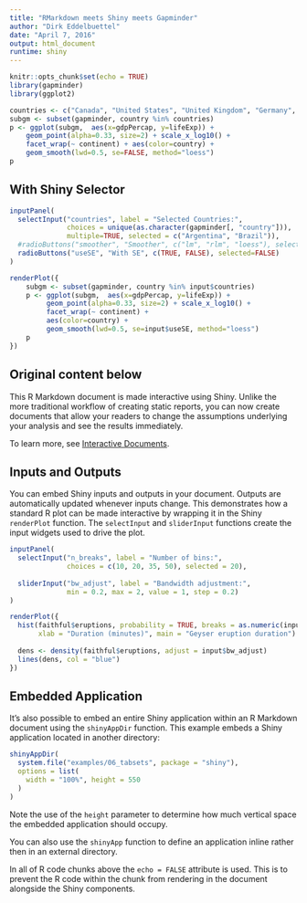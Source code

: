 ```yaml
---
title: "RMarkdown meets Shiny meets Gapminder"
author: "Dirk Eddelbuettel"
date: "April 7, 2016"
output: html_document
runtime: shiny
---
```


```r
knitr::opts_chunk$set(echo = TRUE)
library(gapminder)
library(ggplot2)
```

```r
countries <- c("Canada", "United States", "United Kingdom", "Germany", "France", "Japan", "Italy")
subgm <- subset(gapminder, country %in% countries)
p <- ggplot(subgm,  aes(x=gdpPercap, y=lifeExp)) + 
    geom_point(alpha=0.33, size=2) + scale_x_log10() + 
    facet_wrap(~ continent) + aes(color=country) + 
    geom_smooth(lwd=0.5, se=FALSE, method="loess")
p
```


## With Shiny Selector

```r
inputPanel(
  selectInput("countries", label = "Selected Countries:",
              choices = unique(as.character(gapminder[, "country"])),
              multiple=TRUE, selected = c("Argentina", "Brazil")),
  #radioButtons("smoother", "Smoother", c("lm", "rlm", "loess"), selected="loess"),
  radioButtons("useSE", "With SE", c(TRUE, FALSE), selected=FALSE)
)

renderPlot({
    subgm <- subset(gapminder, country %in% input$countries)
    p <- ggplot(subgm,  aes(x=gdpPercap, y=lifeExp)) + 
         geom_point(alpha=0.33, size=2) + scale_x_log10() +
         facet_wrap(~ continent) +
         aes(color=country) +
         geom_smooth(lwd=0.5, se=input$useSE, method="loess")
    p
})
```



## Original content below

This R Markdown document is made interactive using Shiny. Unlike the more traditional workflow of creating static reports, you can now create documents that allow your readers to change the assumptions underlying your analysis and see the results immediately. 

To learn more, see [Interactive Documents](http://rmarkdown.rstudio.com/authoring_shiny.html).

## Inputs and Outputs

You can embed Shiny inputs and outputs in your document. Outputs are automatically updated whenever inputs change.  This demonstrates how a standard R plot can be made interactive by wrapping it in the Shiny `renderPlot` function. The `selectInput` and `sliderInput` functions create the input widgets used to drive the plot.

```r
inputPanel(
  selectInput("n_breaks", label = "Number of bins:",
              choices = c(10, 20, 35, 50), selected = 20),
  
  sliderInput("bw_adjust", label = "Bandwidth adjustment:",
              min = 0.2, max = 2, value = 1, step = 0.2)
)

renderPlot({
  hist(faithful$eruptions, probability = TRUE, breaks = as.numeric(input$n_breaks),
       xlab = "Duration (minutes)", main = "Geyser eruption duration")
  
  dens <- density(faithful$eruptions, adjust = input$bw_adjust)
  lines(dens, col = "blue")
})
```

## Embedded Application

It's also possible to embed an entire Shiny application within an R Markdown document using the `shinyAppDir` function. This example embeds a Shiny application located in another directory:

```r
shinyAppDir(
  system.file("examples/06_tabsets", package = "shiny"),
  options = list(
    width = "100%", height = 550
  )
)
```

Note the use of the `height` parameter to determine how much vertical space the embedded application should occupy.

You can also use the `shinyApp` function to define an application inline rather then in an external directory.

In all of R code chunks above the `echo = FALSE` attribute is used. This is to prevent the R code within the chunk from rendering in the document alongside the Shiny components.



